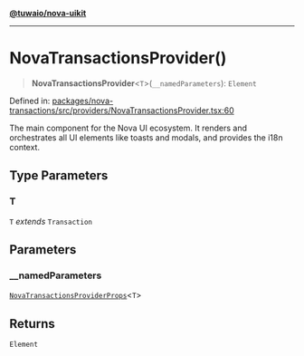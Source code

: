 [**@tuwaio/nova-uikit**](../../../../README.md)

***

# NovaTransactionsProvider()

> **NovaTransactionsProvider**\<`T`\>(`__namedParameters`): `Element`

Defined in: [packages/nova-transactions/src/providers/NovaTransactionsProvider.tsx:60](https://github.com/TuwaIO/nova-uikit/blob/eac112e7837b18e42b510f826448b83af4bada15/packages/nova-transactions/src/providers/NovaTransactionsProvider.tsx#L60)

The main component for the Nova UI ecosystem. It renders and orchestrates all
UI elements like toasts and modals, and provides the i18n context.

## Type Parameters

### T

`T` *extends* `Transaction`

## Parameters

### \_\_namedParameters

[`NovaTransactionsProviderProps`](../type-aliases/NovaTransactionsProviderProps.md)\<`T`\>

## Returns

`Element`

